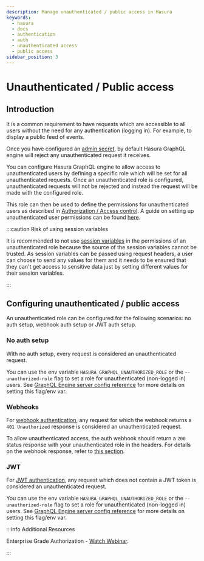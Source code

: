 ```yaml
---
description: Manage unauthenticated / public access in Hasura
keywords:
  - hasura
  - docs
  - authentication
  - auth
  - unauthenticated access
  - public access
sidebar_position: 3
---
```


# Unauthenticated / Public access

## Introduction

It is a common requirement to have requests which are accessible to all users without the need for any authentication
(logging in). For example, to display a public feed of events.

Once you have configured an [admin secret](/deployment/securing-graphql-endpoint.mdx), by default Hasura GraphQL engine
will reject any unauthenticated request it receives.

You can configure Hasura GraphQL engine to allow access to unauthenticated users by defining a specific role which will
be set for all unauthenticated requests. Once an unauthenticated role is configured, unauthenticated requests will not
be rejected and instead the request will be made with the configured role.

This role can then be used to define the permissions for unauthenticated users as described in
[Authorization / Access control](/auth/authorization/index.mdx). A guide on setting up unauthenticated user permissions
can be found [here](/auth/authorization/common-roles-auth-examples.mdx#anonymous-users-example).

:::caution Risk of using session variables

It is recommended to not use [session variables](/auth/authorization/roles-variables.mdx#dynamic-session-variables) in
the permissions of an unauthenticated role because the source of the session variables cannot be trusted. As session
variables can be passed using request headers, a user can choose to send any values for them and it needs to be ensured
that they can't get access to sensitive data just by setting different values for their session variables.

:::

## Configuring unauthenticated / public access

An unauthenticated role can be configured for the following scenarios: no auth setup, webhook auth setup or JWT auth
setup.

### No auth setup

With no auth setup, every request is considered an unauthenticated request.

You can use the env variable `HASURA_GRAPHQL_UNAUTHORIZED_ROLE` or the `--unauthorized-role` flag to set a role for
unauthenticated (non-logged in) users. See
[GraphQL Engine server config reference](/deployment/graphql-engine-flags/reference.mdx) for more details on setting
this flag/env var.

### Webhooks

For [webhook authentication](/auth/authentication/webhook.mdx), any request for which the webhook returns a
`401 Unauthorized` response is considered an unauthenticated request.

To allow unauthenticated access, the auth webhook should return a `200` status response with your unauthenticated role
in the headers. For details on the webhook response, refer to
[this section](/auth/authentication/webhook.mdx#webhook-response).

### JWT

For [JWT authentication](/auth/authentication/jwt.mdx), any request which does not contain a JWT token is considered an
unauthenticated request.

You can use the env variable `HASURA_GRAPHQL_UNAUTHORIZED_ROLE` or the `--unauthorized-role` flag to set a role for
unauthenticated (non-logged in) users. See
[GraphQL Engine server config reference](/deployment/graphql-engine-flags/reference.mdx) for more details on setting
this flag/env var.

:::info Additional Resources

Enterprise Grade Authorization -
[Watch Webinar](https://hasura.io/events/webinar/authorization-modeling-hasura/?pg=docs&plcmt=body&cta=watch-webinar&tech=).

:::
